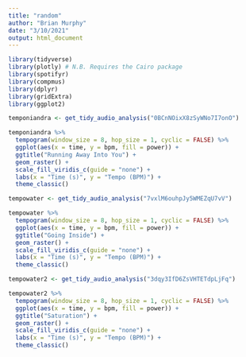 ```yaml
---
title: "random"
author: "Brian Murphy"
date: "3/10/2021"
output: html_document
---
```


```r
library(tidyverse)
library(plotly) # N.B. Requires the Cairo package
library(spotifyr)
library(compmus)
library(dplyr)
library(gridExtra)
library(ggplot2)
```




```r
temponiandra <- get_tidy_audio_analysis("0BCnNOixX8zSyWNo7I7onO")

temponiandra %>%
  tempogram(window_size = 8, hop_size = 1, cyclic = FALSE) %>%
  ggplot(aes(x = time, y = bpm, fill = power)) +
  ggtitle("Running Away Into You") +
  geom_raster() +
  scale_fill_viridis_c(guide = "none") +
  labs(x = "Time (s)", y = "Tempo (BPM)") +
  theme_classic()

tempowater <- get_tidy_audio_analysis("7vxlM6ouhpJy5WMEZqU7vV")

tempowater %>%
  tempogram(window_size = 8, hop_size = 1, cyclic = FALSE) %>%
  ggplot(aes(x = time, y = bpm, fill = power)) +
  ggtitle("Going Inside") +
  geom_raster() +
  scale_fill_viridis_c(guide = "none") +
  labs(x = "Time (s)", y = "Tempo (BPM)") +
  theme_classic()

tempowater2 <- get_tidy_audio_analysis("3dqy3IfD6ZsVHTETdpLjFq")

tempowater2 %>%
  tempogram(window_size = 8, hop_size = 1, cyclic = FALSE) %>%
  ggplot(aes(x = time, y = bpm, fill = power)) +
  ggtitle("Saturation") +
  geom_raster() +
  scale_fill_viridis_c(guide = "none") +
  labs(x = "Time (s)", y = "Tempo (BPM)") +
  theme_classic()
```

